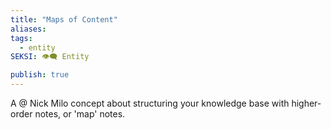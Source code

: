 ```yaml
---
title: "Maps of Content"
aliases: 
tags:
  - entity
SEKSI: 👁️‍🗨️ Entity

publish: true
---
```



A @ Nick Milo concept about structuring your knowledge base with higher-order notes, or 'map' notes. 
